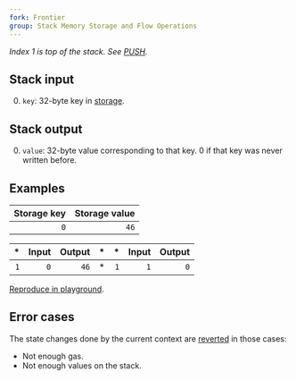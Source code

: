 ```yaml
---
fork: Frontier
group: Stack Memory Storage and Flow Operations
---
```


*Index 1 is top of the stack. See [PUSH](/#60).*

## Stack input

0. `key`: 32-byte key in [storage](/about).

## Stack output

0. `value`: 32-byte value corresponding to that key. 0 if that key was never written before.

## Examples

|Storage key | Storage value |
|-----------:|--------------:|
| `0` | `46` |

| * | Input | Output | * | * | Input | Output |
|--:|------:|-------:|--:|--:|------:|-------:|
| `1` | `0` | `46` | * | `1` | `1` | `0` |

[Reproduce in playground](/?unit=Wei&codeType=Mnemonic&code='wSet%20up%20thrstatez46z0~SSTOREy1z0vy2z1v~'~%5Cnz~PUSH1%20y~~wExamplrw%2F%2F%20v~SLOADre%20%01rvwyz~_).

## Error cases

The state changes done by the current context are [reverted](#FD) in those cases:
- Not enough gas.
- Not enough values on the stack.
